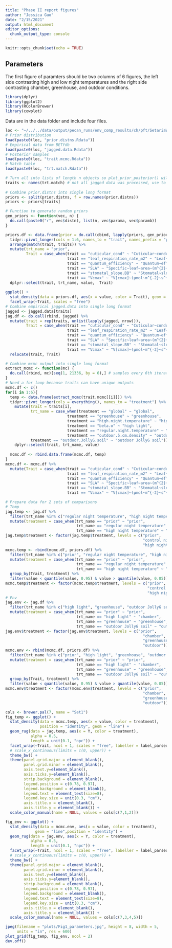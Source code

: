 ```yaml
---
title: "Phase II report figures"
author: "Jessica Guo"
date: "2/15/2021"
output: html_document
editor_options: 
  chunk_output_type: console
---
```


```r
knitr::opts_chunk$set(echo = TRUE)
```

## Parameters

The first figure of paramters should be two columns of 6 figures, the left side contrasting high and low night temperatures and the right side contrasting chamber, greenhouse, and outdoor conditions.  

```r
library(dplyr)
library(ggplot2)
library(RColorBrewer)
library(cowplot)
```

Data are in the data folder and include four files. 
```r
loc <- "~/../../data/output/pecan_runs/env_comp_results/ch/pft/SetariaWT_ME034/"
# Prior distribution
load(paste0(loc, "prior.distns.Rdata"))
# Empirical data from BETYdb
load(paste0(loc, "jagged.data.Rdata"))
# Posterior samples
load(paste0(loc, "trait.mcmc.Rdata"))
# Match table
load(paste0(loc, "trt.match.Rdata"))

```

```r
# Turn all into lists of length n objects so plot_prior_posterior() will run evenly
traits <- names(trt.match) # not all jagged data was processed, use to select relevant traits
  
# Combine prior.distns into single long format
priors <- split(prior.distns, f = row.names(prior.distns))
priors <- priors[traits]

# Function to generate random priors
gen_priors <- function(vec, n) {
  do.call(paste0("r", vec$distn), list(n, vec$parama, vec$paramb))
}

priors.df <- data.frame(prior = do.call(cbind, lapply(priors, gen_priors, n = 1000))) %>%
  tidyr::pivot_longer(cols = 1:6, names_to = "trait", names_prefix = "prior.") %>%
  arrange(match(trait, traits)) %>%
  mutate(trt_name = "prior",
         Trait = case_when(trait == "cuticular_cond" ~ "Cuticular~conductance~(µmol~m^{-2}~s^{-1})",
                           trait == "leaf_respiration_rate_m2" ~ "Leaf~respiration~(µmol~m^{-2}~s^{-1})",
                           trait == "quantum_efficiency" ~ "Quantum~efficiency",
                           trait == "SLA" ~ "Specific~leaf~area~(m^{2}~kg^{-1})",
                           trait == "stomatal_slope.BB" ~ "Stomatal~slope",
                           trait == "Vcmax" ~ "V[cmax]~(µmol~m^{-2}~s^{-1})")) %>%
  dplyr::select(trait, trt_name, value,  Trait)
              
ggplot() +
  stat_density(data = priors.df, aes(x = value, color = Trait), geom = "line") +
  facet_wrap(~Trait, scales = "free")
# Combine empirical jagged.data into single long format
jagged <- jagged.data[traits]
jag.df <- do.call(rbind, jagged) %>%
  mutate(trait = rep(traits, unlist(lapply(jagged, nrow))),
         Trait = case_when(trait == "cuticular_cond" ~ "Cuticular~conductance~(µmol~m^{-2}~s^{-1})",
                           trait == "leaf_respiration_rate_m2" ~ "Leaf~respiration~(µmol~m^{-2}~s^{-1})",
                           trait == "quantum_efficiency" ~ "Quantum~efficiency",
                           trait == "SLA" ~ "Specific~leaf~area~(m^{2}~kg^{-1})",
                           trait == "stomatal_slope.BB" ~ "Stomatal~slope",
                           trait == "Vcmax" ~ "V[cmax]~(µmol~m^{-2}~s^{-1})")) %>%
  relocate(trait, Trait)

# Combine mcmc output into single long format
extract_mcmc <- function(mc) {
  do.call(rbind, mc)[seq(1, 21336, by = 6),] # samples every 6th iteration
}
# Need a for loop because traits can have unique outputs
mcmc.df <- c()
for(i in 1:6){
  temp <- data.frame(extract_mcmc(trait.mcmc[[i]])) %>% 
  tidyr::pivot_longer(cols = everything(), names_to = "treatment") %>%
    mutate(trait = traits[i],
           trt_name = case_when(treatment == "global" ~ "global",
                           treatment == "greenhouse" ~ "greenhouse",
                           treatment == "high.night.temperature" ~ "high night temperature",
                           treatment == "beta.o" ~ "high light",
                           treatment == "regular.night.temperature" ~ "regular night temperature",
                           treatment == "outdoor.5.cm.density" ~ "outdoor 5 cm density",
           treatment == "outdoor.JollyG.soil" ~ "outdoor JollyG soil")) %>% 
    dplyr::select(trait, trt_name, value)
  
  mcmc.df <- rbind.data.frame(mcmc.df, temp)
}
mcmc.df <- mcmc.df %>%
  mutate(Trait = case_when(trait == "cuticular_cond" ~ "Cuticular~conductance~(µmol~m^{-2}~s^{-1})",
                           trait == "leaf_respiration_rate_m2" ~ "Leaf~respiration~(µmol~m^{-2}~s^{-1})",
                           trait == "quantum_efficiency" ~ "Quantum~efficiency",
                           trait == "SLA" ~ "Specific~leaf~area~(m^{2}~kg^{-1})",
                           trait == "stomatal_slope.BB" ~ "Stomatal~slope",
                           trait == "Vcmax" ~ "V[cmax]~(µmol~m^{-2}~s^{-1})"))

# Prepare data for 2 sets of comparisons
# Temp
jag.temp <- jag.df %>%
  filter(trt_name %in% c("regular night temperature", "high night temperature")) %>%
  mutate(treatment = case_when(trt_name == "prior" ~ "prior",
                               trt_name == "regular night temperature" ~ "control night T",
                               trt_name == "high night temperature" ~ "high night T")) 
jag.temp$treatment <- factor(jag.temp$treatment, levels = c("prior",
                                                            "control night T", 
                                                            "high night T"))
mcmc.temp <- rbind(mcmc.df, priors.df) %>%
  filter(trt_name %in% c("prior", "regular night temperature", "high night temperature")) %>%
  mutate(treatment = case_when(trt_name == "prior" ~ "prior",
                               trt_name == "regular night temperature" ~ "control night T",
                               trt_name == "high night temperature" ~ "high night T")) %>%
  group_by(Trait, treatment) %>%
  filter(value < quantile(value, 0.95) & value > quantile(value, 0.05))
mcmc.temp$treatment <- factor(mcmc.temp$treatment, levels = c("prior",
                                                              "control night T", 
                                                              "high night T"))  
# Env
jag.env <- jag.df %>%
  filter(trt_name %in% c("high light", "greenhouse", "outdoor JollyG soil"))%>%
  mutate(treatment = case_when(trt_name == "prior" ~ "prior",
                               trt_name == "high light" ~ "chamber",
                               trt_name == "greenhouse" ~ "greenhouse",
                               trt_name == "outdoor JollyG soil" ~ "outdoor"))
jag.env$treatment <- factor(jag.env$treatment, levels = c("prior",
                                                            "chamber", 
                                                            "greenhouse",
                                                            "outdoor")) 
mcmc.env <- rbind(mcmc.df, priors.df) %>%
  filter(trt_name %in% c("prior", "high light", "greenhouse", "outdoor JollyG soil"))%>%
  mutate(treatment = case_when(trt_name == "prior" ~ "prior",
                               trt_name == "high light" ~ "chamber",
                               trt_name == "greenhouse" ~ "greenhouse",
                               trt_name == "outdoor JollyG soil" ~ "outdoor")) %>%
  group_by(Trait, treatment) %>%
  filter(value < quantile(value, 0.95) & value > quantile(value, 0.05))
mcmc.env$treatment <- factor(mcmc.env$treatment, levels = c("prior",
                                                            "chamber", 
                                                            "greenhouse",
                                                            "outdoor")) 

cols <- brewer.pal(7, name = "Set1")
fig_temp <- ggplot() +
  stat_density(data = mcmc.temp, aes(x = value, color = treatment), 
               position = "identity", geom = "line") +
  geom_rug(data = jag.temp, aes(x = Y, color = treatment), 
           alpha = 0.5,
           length = unit(0.1, "npc")) +
  facet_wrap(~Trait, ncol = 1, scales = "free", labeller = label_parsed) +
  # scale_x_continuous(limits = c(0, upper)) +
  theme_bw() +
  theme(panel.grid.major = element_blank(),
        panel.grid.minor = element_blank(),
        axis.text.y=element_blank(),
        axis.ticks.y=element_blank(),
        strip.background = element_blank(),
        legend.position = c(0.78, 0.97),
        legend.background = element_blank(),
        legend.text = element_text(size=8),
        legend.key.size = unit(0.3, "cm"),
        axis.title.x = element_blank(),
        axis.title.y = element_blank()) +
  scale_color_manual(name = NULL, values = cols[c(7,1,2)])

fig_env <- ggplot() +
  stat_density(data = mcmc.env, aes(x = value, color = treatment),
             geom = "line",position = "identity") + 
  geom_rug(data = jag.env, aes(x = Y, color = treatment), 
           alpha = 0.5, 
           length = unit(0.1, "npc")) +
  facet_wrap(~Trait, ncol = 1, scales = "free", labeller = label_parsed) +
  # scale_x_continuous(limits = c(0, upper)) +
  theme_bw() +
  theme(panel.grid.major = element_blank(),
        panel.grid.minor = element_blank(),
        axis.text.y=element_blank(),
        axis.ticks.y=element_blank(),
        strip.background = element_blank(),
        legend.position = c(0.78, 0.97),
        legend.background = element_blank(),
        legend.text = element_text(size=8),
        legend.key.size = unit(0.3, "cm"),
        axis.title.x = element_blank(),
        axis.title.y = element_blank()) +
  scale_color_manual(name = NULL, values = cols[c(7,3,4,5)])

jpeg(filename = "plots/Fig1_parameters.jpg", height = 8, width = 5,
     units = "in", res = 600)
plot_grid(fig_temp, fig_env, ncol = 2)
dev.off()

```


